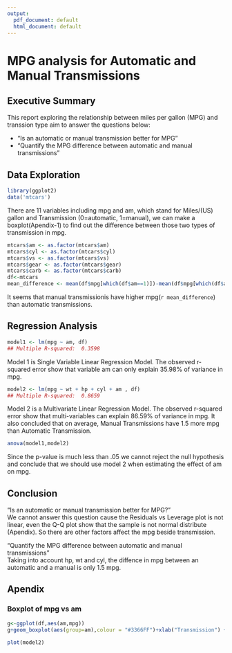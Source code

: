 ```yaml
---
output:
  pdf_document: default
  html_document: default
---
```

# MPG analysis for Automatic and Manual Transmissions
## Executive Summary
This report exploring the relationship between miles per gallon (MPG) and transsion type aim to answer the questions below:

* "Is an automatic or manual transmission better for MPG"
* "Quantify the MPG difference between automatic and manual transmissions"

## Data Exploration
```r
library(ggplot2)
data('mtcars')
```
There are 11 variables including mpg and am, which stand for Miles/(US) gallon and Transmission (0=automatic, 1=manual), we can make a boxplot(Apendix-1) to find out the difference between those two types of transmission in mpg.
```r
mtcars$am <- as.factor(mtcars$am)
mtcars$cyl <- as.factor(mtcars$cyl)
mtcars$vs <- as.factor(mtcars$vs)
mtcars$gear <- as.factor(mtcars$gear)
mtcars$carb <- as.factor(mtcars$carb)
df<-mtcars
mean_difference <- mean(df$mpg[which(df$am==1)])-mean(df$mpg[which(df$am==0)])
```
It seems that manual transmissionis have higher mpg(`r mean_difference`) than automatic transmissions.

## Regression Analysis
```r
model1 <- lm(mpg ~ am, df)
## Multiple R-squared:  0.3598
```
Model 1 is Single Variable Linear Regression Model. The observed r-squared error show that variable am can only explain 35.98% of variance in mpg.
```r
model2 <- lm(mpg ~ wt + hp + cyl + am , df)
## Multiple R-squared:  0.8659
```
Model 2 is a Multivariate Linear Regression Model. The observed r-squared error show that multi-variables can explain 86.59% of variance in mpg. It also concluded that on average, Manual Transmissions have 1.5 more mpg than Automatic Transmission.
```r
anova(model1,model2)
```
Since the p-value is much less than .05 we cannot reject the null hypothesis and conclude that we should use model 2 when estimating the effect of am on mpg.

## Conclusion
“Is an automatic or manual transmission better for MPG?”   
We cannot answer this question cause the Residuals vs Leverage plot is not linear, even the Q-Q plot show that the sample is not normal distribute (Apendix). So there are other factors affect the mpg beside transmission.

"Quantify the MPG difference between automatic and manual transmissions"   
Taking into account hp, wt and cyl, the diffence in mpg between an automatic and a manual is only 1.5 mpg.

## Apendix
### Boxplot of mpg vs am
```r
g<-ggplot(df,aes(am,mpg))
g+geom_boxplot(aes(group=am),colour = "#3366FF")+xlab("Transmission") +ylab("Miles/(US) gallon") +ggtitle("MPG difference between auto and maunal Transmission")
```

```r
plot(model2)
```